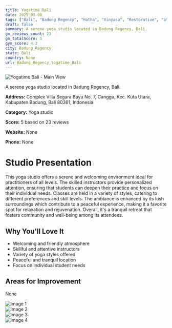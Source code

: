 ```yaml
---
title: Yogatime Bali
date: 2025-03-08
tags: ["Bali", "Badung Regency", "Hatha", "Vinyasa", "Restorative", "atmosphere", "serenity", "Badung Regency"]  
draft: false
summary: A serene yoga studio located in Badung Regency, Bali.
gm_reviews_count: 23
gm_totalScore: 5
gym_score: 4.2
city: Badung_Regency
state: Bali
country: None
url: Badung_Regency_Yogatime_Bali
---
```


<div className="aspect-[16/9] relative my-8">
  <img 
    src="https://streetviewpixels-pa.googleapis.com/v1/thumbnail?panoid=73rvUjvjIRsX9HNiUGou7Q&cb_client=maps_sv.tactile.gps&w=203&h=100&yaw=332.14105&pitch=0&thumbfov=100"
    alt="Yogatime Bali - Main View"
    className="object-cover absolute inset-0 w-full h-full rounded-lg"
  />
</div>

A serene yoga studio located in Badung Regency, Bali.

**Address:** Complex Villa Segara Bayu No. 7, Canggu, Kec. Kuta Utara, Kabupaten Badung, Bali 80361, Indonesia

**Category:** Yoga studio

**Score:** 5 based on 23 reviews

**Website:** None

**Phone:** None

# Studio Presentation

This yoga studio offers a serene and welcoming environment ideal for practitioners of all levels. The skilled instructors provide personalized attention, ensuring that students can deepen their practice and focus on their individual needs. Classes are held in a variety of styles, catering to different preferences and skill levels. The ambiance is enhanced by its lush surroundings which contribute to a peaceful experience, making it a favorite spot for relaxation and rejuvenation. Overall, it's a tranquil retreat that fosters community and well-being among its attendees.



## Why You'll Love It

- Welcoming and friendly atmosphere
- Skillful and attentive instructors
- Variety of yoga styles offered
- Peaceful and tranquil location
- Focus on individual student needs

## Areas for Improvement

None

<div className="grid grid-cols-1 xl:grid-cols-2 gap-4 my-8">
<div className="aspect-[4/3] relative"><img src="https://lh5.googleusercontent.com/p/AF1QipNrRapfX-nra1VrLxnGk8DdOgnYUadG3UB0hpY=w1920-h1080-k-no" alt="Image 1" className="object-cover absolute inset-0 w-full h-full rounded-lg" /></div>
<div className="aspect-[4/3] relative"><img src="https://lh5.googleusercontent.com/p/AF1QipPCf59KqamKsUthEyuJBTGIm_i94dgQKl0zsik=w1920-h1080-k-no" alt="Image 2" className="object-cover absolute inset-0 w-full h-full rounded-lg" /></div>
<div className="aspect-[4/3] relative"><img src="https://lh5.googleusercontent.com/p/AF1QipO6cFBFWEmBsko7efYUn8iIpMjxkUi29mwljWQ=w1920-h1080-k-no" alt="Image 3" className="object-cover absolute inset-0 w-full h-full rounded-lg" /></div>
<div className="aspect-[4/3] relative"><img src="https://lh5.googleusercontent.com/p/AF1QipPb8iZEZqhCiORXI1txqvD3AcJMRUxhjjTKci8=w1920-h1080-k-no" alt="Image 4" className="object-cover absolute inset-0 w-full h-full rounded-lg" /></div>
</div>
